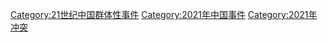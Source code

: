 [[Category:21世纪中国群体性事件|Category:21世纪中国群体性事件]]
[[Category:2021年中国事件|Category:2021年中国事件]]
[[Category:2021年冲突|Category:2021年冲突]]
